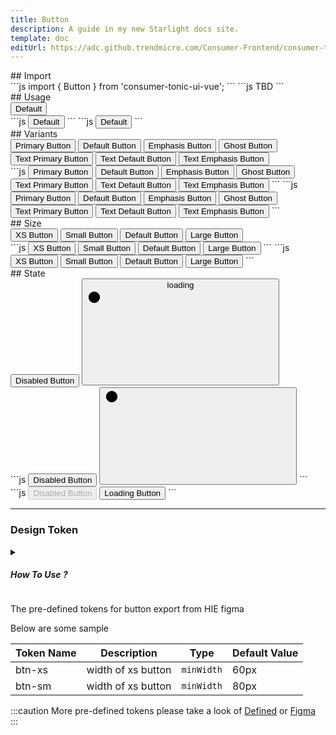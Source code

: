 ```yaml
---
title: Button
description: A guide in my new Starlight docs site.
template: doc
editUrl: https://adc.github.trendmicro.com/Consumer-Frontend/consumer-tonic-ui/blob/dev/astro/src/content/docs/intro/button.mdx
---
```


<div class="flex flex-col gap-4">
    <div class="flex flex-col gap-2">
        <div>
            ## Import
        </div>
        <Tabs>
            <TabItem label="Vue">
                ```js
                import { Button } from 'consumer-tonic-ui-vue';
                ```
            </TabItem>
            <TabItem label="React">
                ```js
                TBD
                ```
            </TabItem>
        </Tabs>
    </div>
    <div class="flex flex-col gap-4">
        <div>
            ## Usage
        </div>
        <div class="border-[1px] border-gray-500">
            <button class="tcsmd-btn-default">Default</button>
        </div>
        <div>
            <Tabs>
                <TabItem label="Tailwind">
                    ```js
                    <button class="tcsmd-btn-default">Default</button>
                    ```
                </TabItem>
                <TabItem label="Vue">
                    ```js
                    <Button variant="default">Default</Button>
                    ```
                </TabItem>
            </Tabs>
        </div>
    </div>
    <div class="flex flex-col gap-4">
        <div>
            ## Variants
        </div>
        <div class="border-[1px] border-gray-500">
            <button class="tcsmd-btn-primary">Primary Button</button>
            <button class="tcsmd-btn-default">Default Button</button>
            <button class="tcsmd-btn-emphasis">Emphasis Button</button>
            <button class="tcsmd-btn-ghost">Ghost Button</button>
            <button class="tcsmd-text-btn-primary">Text Primary Button</button>
            <button class="tcsmd-text-btn-default">Text Default Button</button>
            <button class="tcsmd-text-btn-emphasis">Text Emphasis Button</button>
        </div>
        <div>
            <Tabs>
                <TabItem label="Tailwind">
                    ```js
                    <button class="tcsmd-btn-primary">Primary Button</button>
                    <button class="tcsmd-btn-default">Default Button</button>
                    <button class="tcsmd-btn-emphasis">Emphasis Button</button>
                    <button class="tcsmd-btn-ghost">Ghost Button</button>
                    <button class="tcsmd-text-btn-primary">Text Primary Button</button>
                    <button class="tcsmd-text-btn-default">Text Default Button</button>
                    <button class="tcsmd-text-btn-emphasis">Text Emphasis Button</button>
                    ```
                </TabItem>
                <TabItem label="Vue">
                    ```js
                    <Button variant="primary">Primary Button</Button>
                    <Button variant="default">Default Button</Button>
                    <Button variant="emphasis">Emphasis Button</Button>
                    <Button variant="ghost">Ghost Button</Button>
                    <Button variant="text-primary">Text Primary Button</Button>
                    <Button variant="text-default">Text Default Button</Button>
                    <Button variant="text-emphasis">Text Emphasis Button</Button>
                    ```
                </TabItem>
            </Tabs>
        </div>
    </div>
    <div class="flex flex-col gap-4">
        <div>
            ## Size
        </div>
        <div class="border-[1px] border-gray-500">
            <button class="tcsmd-btn-primary xs">XS Button</button>
            <button class="tcsmd-btn-primary sm">Small Button</button>
            <button class="tcsmd-btn-primary">Default Button</button>
            <button class="tcsmd-btn-primary lg">Large Button</button>
        </div>
        <div>
            <Tabs>
                <TabItem label="Tailwind">
                    ```js
                    <button class="tcsmd-btn-primary xs">XS Button</button>
                    <button class="tcsmd-btn-primary sm">Small Button</button>
                    <button class="tcsmd-btn-primary">Default Button</button>
                    <button class="tcsmd-btn-primary lg">Large Button</button>
                    ```
                </TabItem>
                <TabItem label="Vue">
                    ```js
                    <Button variant="primary" size="xs">XS Button</Button>
                    <Button variant="primary" size="small">Small Button</Button>
                    <Button variant="primary">Default Button</Button>
                    <Button variant="primary" size="large">Large Button</Button>
                    ```
                </TabItem>
            </Tabs>
        </div>
    </div>
    <div class="flex flex-col gap-4">
        <div>
            ## State
        </div>
        <div class="flex border-[1px] border-gray-500">
          <span class="cursor-not-allowed">
            <button class="tcsmd-btn-primary disabled">Disabled Button</button>
          </span>
          <span class="cursor-wait not-content">
            <button class="tcsmd-btn-primary loading">
              loading
                <div class="loader">
                    <svg class="circle-progress">
                        <circle class="bg" cx="12" cy="12" r="9"></circle>
                        <circle class="progress" cx="12" cy="12" r="9"></circle>
                    </svg>
                </div>
            </button>
          </span>
        </div>
        <div>
            <Tabs>
                <TabItem label="Tailwind">
                    ```js
                  <span class="cursor-not-allowed">
                    <button class="tcsmd-btn-primary disabled">Disabled Button</button>
                  </span>
                  <span class="cursor-wait">
                    <button class="tcsmd-btn-primary loading">
                        <div class="loader">
                            <svg class="circle-progress">
                                <circle class="bg" cx="12" cy="12" r="9"></circle>
                                <circle class="progress" cx="12" cy="12" r="9"></circle>
                            </svg>
                        </div>
                    </button>
                  </span>
                    ```
                </TabItem>
                <TabItem label="Vue">
                    ```js
                    <Button variant="primary" disabled>Disabled Button</Button>
                    <Button variant="primary" loading="true">Loading Button</Button>
                    ```
                </TabItem>
            </Tabs>
        </div>
    </div>
</div>
<hr/>
<ButtonDoc/>

### Design Token

<details>
  <summary>
    <h5 class="contents">How To Use ?</h5>
  </summary>

  You can override Design Token in config

  ```js
  // tailwind.config.mjs

  module.exports = {

  plugins: [
  // add component to tailwind css
  require("consumer-tonic-ui")({
  inShadowRoot: false, // :root , :host
  defaultTheme: {extend: {
  minWidth: {
  'btn-xs': '60px',
  'btn-sm': '80px',
  'btn-md': '100px',
  'btn-lg': '100px'
}
}}
})
  ]
}
  ```

</details>

The pre-defined tokens for button export from HIE figma

Below are some sample

| Token Name | Description | Type | Default Value |
|---|---|---|---|
| btn-xs | width of xs button | `minWidth` | 60px |
| btn-sm | width of xs button | `minWidth` | 80px |

:::caution
More pre-defined tokens please take a look of [Defined](https://adc.github.trendmicro.com/Consumer-Frontend/consumer-tonic-design-system/blob/web-dist/consumer_buttons.json) or [Figma](https://www.figma.com/file/FPcYhygcr22tZS08P7hFF8/branch/br6Diik6cv6zQUvrit6RQV/%F0%9F%8F%A0-Consumer-Tonic---UI-Components?type=design&node-id=35951-10712&mode=design&t=ldjOzrnvDwkiroPn-0)
:::

